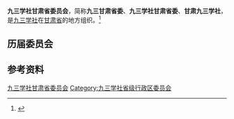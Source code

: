 {{Infobox PRCG
|机构名称 = 九三学社甘肃省委员会
|标志1    =
|格言1    =
|届数     = 
|任期始   = 
|任期终   =
|职位1    = 主任委员
|人员1    = 
|职位2    = 副主任委员
|人员2    =
|人数2    =
|职位3    =
|人员3    =
|组织法规 = 九三学社章程
|上级机构 = [[九三学社中央委员会|九三学社中央委员会]]
|机构类型 = [[民主党派|民主党派]][[中国一级行政区|省级行政区]][[委员会|委员会]]
|行政级别 = 正厅级
|场所1    = 
|地址1    = 
|邮编1    = 
|电话1    = 
|官网1    = <!-- {{url|}} -->
}}
'''九三学社甘肃省委员会'''，简称'''九三甘肃省委'''、'''九三学社甘肃省委'''、'''甘肃九三学社'''，是[[九三学社|九三学社]]在[[甘肃省|甘肃省]]的地方组织。<ref>{{Cite book|title=甘肃大辞典|author=郭方忠, 张克复, 吕靖华主编|publisher=甘肃文化出版社|year=2000|isbn=|location=兰州|pages=}}</ref>

== 历届委员会 ==

== 参考资料 ==
{{reflist}}

{{中华人民共和国各省级行政区|委员会|九三学社|仅内地=yes}}

{{Authority control}}
[[Category:九三学社甘肃省委员会|]]
[[Category:九三学社省级行政区委员会|Category:九三学社省级行政区委员会]]